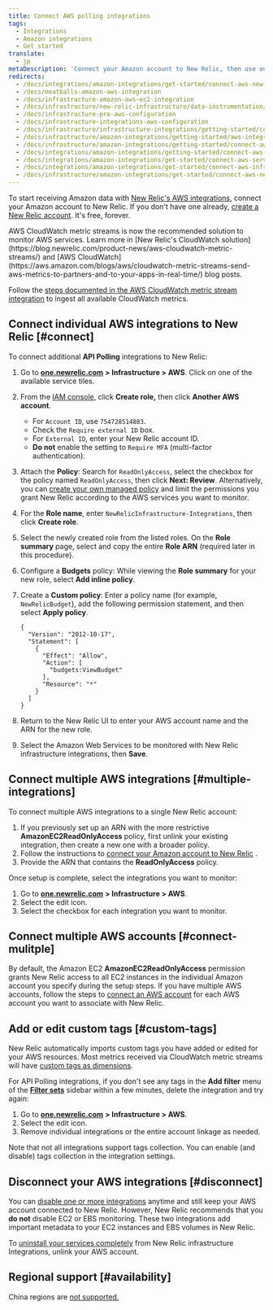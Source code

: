 ```yaml
---
title: Connect AWS polling integrations
tags:
  - Integrations
  - Amazon integrations
  - Get started
translate:
  - jp
metaDescription: 'Connect your Amazon account to New Relic, then use our infrastructure monitoring services with your AWS integrations.'
redirects:
  - /docs/integrations/amazon-integrations/get-started/connect-aws-new-relic-infrastructure-monitoring
  - /docs/meatballs-amazon-aws-integration
  - /docs/infrastructure-amazon-aws-ec2-integration
  - /docs/infrastructure/new-relic-infrastructure/data-instrumentation/amazon-aws-ec2-integration-infrastructure
  - /docs/infrastructure-pro-aws-configuration
  - /docs/infrastructure-integrations-aws-configuration
  - /docs/infrastructure/infrastructure-integrations/getting-started/connect-aws-integrations-infrastructure
  - /docs/infrastructure/amazon-integrations/getting-started/aws-integration-monitoring-infrastructure
  - /docs/infrastructure/amazon-integrations/getting-started/connect-aws-services-infrastructure
  - /docs/integrations/amazon-integrations/getting-started/connect-aws-services-infrastructure
  - /docs/integrations/amazon-integrations/get-started/connect-aws-services-infrastructure
  - /docs/integrations/amazon-integrations/get-started/connect-aws-infrastructure
  - /docs/infrastructure/amazon-integrations/get-started/connect-aws-new-relic-infrastructure-monitoring
---
```


To start receiving Amazon data with [New Relic's AWS integrations](/docs/infrastructure/amazon-integrations/getting-started/introduction-aws-integrations), connect your Amazon account to New Relic. If you don't have one already, [create a New Relic account](https://newrelic.com/signup). It's free, forever.

<Callout variant="important">
  AWS CloudWatch metric streams is now the recommended solution to monitor AWS services. Learn more in [New Relic's CloudWatch solution](https://blog.newrelic.com/product-news/aws-cloudwatch-metric-streams/) and [AWS CloudWatch](https://aws.amazon.com/blogs/aws/cloudwatch-metric-streams-send-aws-metrics-to-partners-and-to-your-apps-in-real-time/) blog posts.

  Follow the [steps documented in the AWS CloudWatch metric stream integration](/docs/integrations/amazon-integrations/aws-integrations-list/aws-metric-stream/#set-up-metric-stream) to ingest all available CloudWatch metrics.
</Callout>

## Connect individual AWS integrations to New Relic [#connect]

To connect additional **API Polling** integrations to New Relic:

1. Go to [**one.newrelic.com**](https://one.newrelic.com) **> Infrastructure > AWS**. Click on one of the available service tiles.
2. From the [IAM console](https://console.aws.amazon.com/iam/home?#/roles), click **Create role,** then click **Another AWS account**.

   * For `Account ID`, use `754728514883`.
   * Check the `Require external ID` box.
   * For `External ID`, enter your New Relic account ID.
   * **Do not** enable the setting to `Require MFA` (multi-factor authentication).
3. Attach the **Policy**: Search for `ReadOnlyAccess`, select the checkbox for the policy named `ReadOnlyAccess`, then click **Next: Review**. Alternatively, you can [create your own managed policy](/docs/integrations/amazon-integrations/getting-started/integrations-managed-policies) and limit the permissions you grant New Relic according to the AWS services you want to monitor.
4. For the **Role name**, enter `NewRelicInfrastructure-Integrations`, then click **Create role**.
5. Select the newly created role from the listed roles. On the **Role summary** page, select and copy the entire **Role ARN** (required later in this procedure).
6. Configure a **Budgets** policy: While viewing the **Role summary** for your new role, select **<Icon name="fe-plus-circle"/>
   Add inline policy**.
7. Create a **Custom policy**: Enter a policy name (for example, `NewRelicBudget`), add the following permission statement, and then select **Apply policy**.

   ```
   {
     "Version": "2012-10-17",
     "Statement": [
       {
         "Effect": "Allow",
         "Action": [
           "budgets:ViewBudget"
         ],
         "Resource": "*"
       }
     ]
   }
   ```
8. Return to the New Relic UI to enter your AWS account name and the ARN for the new role.
9. Select the Amazon Web Services to be monitored with New Relic infrastructure integrations, then **Save**.

## Connect multiple AWS integrations [#multiple-integrations]

To connect multiple AWS integrations to a single New Relic account:

1. If you previously set up an ARN with the more restrictive **AmazonEC2ReadOnlyAccess** policy, first unlink your existing integration, then create a new one with a broader policy.
2. Follow the instructions to [connect your Amazon account to New Relic](/docs/infrastructure/new-relic-infrastructure/data-instrumentation/amazon-aws-ec2-integration-infrastructure#connect) .
3. Provide the ARN that contains the **ReadOnlyAccess** policy.

Once setup is complete, select the integrations you want to monitor:

1. Go to [**one.newrelic.com**](http://one.newrelic.com) **> Infrastructure > AWS**.
2. Select the edit <Icon name="fe-edit-2"/>
   icon.
3. Select the checkbox for each integration you want to monitor.

## Connect multiple AWS accounts [#connect-mulitple]

By default, the Amazon EC2 **AmazonEC2ReadOnlyAccess** permission grants New Relic access to all EC2 instances in the individual Amazon account you specify during the setup steps. If you have multiple AWS accounts, follow the steps to [connect an AWS account](#connect) for each AWS account you want to associate with New Relic.

## Add or edit custom tags [#custom-tags]

New Relic automatically imports custom tags you have added or edited for your AWS resources. Most metrics received via CloudWatch metric streams will have [custom tags as dimensions](/docs/integrations/amazon-integrations/aws-integrations-list/aws-metric-stream/#tags-collection).

For API Polling integrations, if you don't see any tags in the **Add filter** menu of the **[Filter sets](/docs/scopes-organize-your-infrastructure#create)** sidebar within a few minutes, delete the integration and try again:

1. Go to [**one.newrelic.com**](http://one.newrelic.com) **> Infrastructure > AWS**.
2. Select the edit <Icon name="fe-edit-2"/> icon.
3. Remove individual integrations or the entire account linkage as needed.

Note that not all integrations support tags collection. You can enable (and disable) tags collection in the integration settings.

## Disconnect your AWS integrations [#disconnect]

You can [disable one or more integrations](/docs/infrastructure/install-infrastructure-agent/update-or-uninstall/uninstall-infrastructure-integrations/#uninstall-aws) anytime and still keep your AWS account connected to New Relic. However, New Relic recommends that you **do not** disable EC2 or EBS monitoring. These two integrations add important metadata to your EC2 instances and EBS volumes in New Relic.

To [uninstall your services completely](/docs/infrastructure/new-relic-infrastructure/installation/uninstall-infrastructure-agent#unlink-aws) from New Relic infrastructure Integrations, unlink your AWS account.

## Regional support [#availability]

China regions are [not supported.](/docs/integrations/amazon-integrations/troubleshooting/invalid-principal-error-unsupported-aws-regions)
